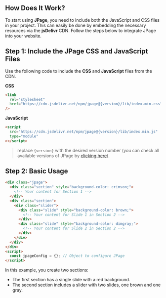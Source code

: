 ## How Does It Work?

To start using **JPage**, you need to include both the JavaScript and CSS files in your project. This can easily be done by embedding the necessary resources via the **jsDelivr** CDN. Follow the steps below to integrate JPage into your website.

## Step 1: Include the JPage CSS and JavaScript Files

Use the following code to include the **CSS** and **JavaScript** files from the CDN.

**CSS**

```html
<link
  rel="stylesheet"
  href="https://cdn.jsdelivr.net/npm/jpage@{version}/lib/index.min.css"
/>
```

**JavaScript**

```html
<script
  src="https://cdn.jsdelivr.net/npm/jpage@{version}/lib/index.min.js"
  type="module"
></script>
```

> replace `{version}` with the desired version number (you can check all available versions of JPage by [clicking here](https://www.npmjs.com/package/jpage?activeTab=versions)).

## Step 2: Basic Usage

```html
<div class="jpage">
  <div class="section" style="background-color: crimson;">
    <!-- Your content for Section 1 -->
  </div>
  <div class="section">
    <div class="slider">
      <div class="slide" style="background-color: brown;">
        <!-- Your content for Slide 1 in Section 2 -->
      </div>
      <div class="slide" style="background-color: dimgray;">
        <!-- Your content for Slide 2 in Section 2 -->
      </div>
    </div>
  </div>
</div>
<script>
  const jpageConfig = {}; // Object to configure JPage
</script>
```

In this example, you create two sections:

- The first section has a single slide with a red background.
- The second section includes a slider with two slides, one brown and one gray.
